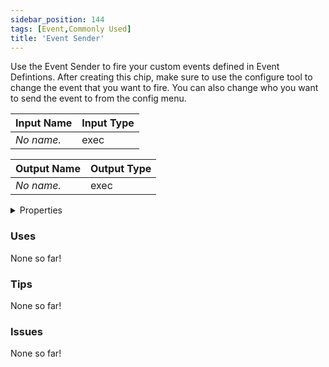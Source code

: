 ```yaml
---
sidebar_position: 144
tags: [Event,Commonly Used]
title: 'Event Sender'
---
```


Use the Event Sender to fire your custom events defined in Event Defintions. After creating this chip, make sure to use the configure tool to change the event that you want to fire. You can also change who you want to send the event to from the config menu.




<EsbSvg />

| Input Name | Input Type |
|-----------|-----------|
| *No name.* | exec |

| Output Name | Output Type |
|-----------|-----------|
| *No name.* | exec |


<details>
  <summary>Properties</summary>
  <div>
    <div>
    <table>
      <thead>
        <tr>
          <th>Is beta required?</th>
          <th>❌</th>
        </tr>
        <tr>
          <th>Is this chip a trolling risk?</th>
          <th>❌</th>
        </tr>
        <tr>
          <th>Is this chip a role assignment risk?</th>
          <th>❌</th>
        </tr>
        <tr>
          <th>Chip UUID</th>
          <th>96a8fe50-bc37-458b-bac9-582d45314779</th>
        </tr>
      </thead>
    </table>
    </div>
  </div>
</details>

### Uses

None so far!

### Tips

None so far!

### Issues

None so far!